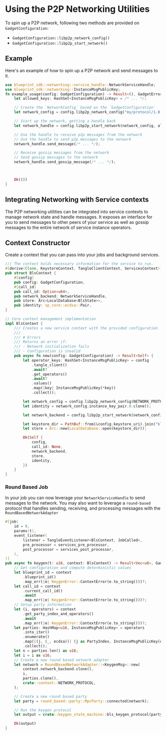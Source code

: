 # Using the P2P Networking Utilities

To spin up a P2P network, following two methods are provided on `GadgetConfiguration`:

- `GadgetConfiguration::libp2p_network_config()`
- `GadgetConfiguration::libp2p_start_network()`

## Example

Here's an example of how to spin up a P2P network and send messages to it.

```rust
use blueprint_sdk::networking::service_handle::NetworkServiceHandle;
use blueprint_sdk::networking::InstanceMsgPublicKey;
fn example_usage(config: GadgetConfiguration) -> Result<(), GadgetError> {
    let allowed_keys: HashSet<InstanceMsgPublicKey> = /* ... */;

    // Create the `NetworkConfig` based on the `GadgetConfiguration`
    let network_config = config.libp2p_network_config("my/protocol/1.0.0")?;

    // Start up the network, getting a handle back
    let network_handle = config.libp2p_start_network(network_config, allowed_keys)?;

    // Use the handle to receive p2p messages from the network
    // Use the handle to send p2p messages to the network
    network_handle.send_message(/* ... */);

    // Receive gossip messages from the network
    // Send gossip messages to the network
    network_handle.send_gossip_message(/* ... */);



    Ok(())
}
```

## Integrating Networking with Service contexts

The P2P networking utilities can be integrated into service contexts to manage network state and handle messages. It exposes an interface for you to send messages to other peers of your service as well as gossip messages to the entire network of service instance operators.

## Context Constructor

Create a context that you can pass into your jobs and background services.

```rust
/// The context holds necessary information for the service to run.
#[derive(Clone, KeystoreContext, TangleClientContext, ServicesContext)]
pub struct BlsContext {
    #[config]
    pub config: GadgetConfiguration,
    #[call_id]
    pub call_id: Option<u64>,
    pub network_backend: NetworkServiceHandle,
    pub store: Arc<LocalDatabase<BlsState>>,
    pub identity: sp_core::ecdsa::Pair,
}

// Core context management implementation
impl BlsContext {
    /// Creates a new service context with the provided configuration
    ///
    /// # Errors
    /// Returns an error if:
    /// - Network initialization fails
    /// - Configuration is invalid
    pub async fn new(config: GadgetConfiguration) -> Result<Self> {
        let operator_keys: HashSet<InstanceMsgPublicKey> = config
            .tangle_client()
            .await?
            .get_operators()
            .await?
            .values()
            .map(|key| InstanceMsgPublicKey(*key))
            .collect();

        let network_config = config.libp2p_network_config(NETWORK_PROTOCOL)?;
        let identity = network_config.instance_key_pair.0.clone();

        let network_backend = config.libp2p_start_network(network_config, operator_keys)?;

        let keystore_dir = PathBuf::from(&config.keystore_uri).join("bls.json");
        let store = Arc::new(LocalDatabase::open(keystore_dir));

        Ok(Self {
            config,
            call_id: None,
            network_backend,
            store,
            identity,
        })
    }
}
```

### Round Based Job

In your job you can now leverage your `NetworkServiceHandle` to send messages to the network. You may also want to leverage a `round-based` protocol that handles sending, receiving, and processing messages with the `RoundBasedNetworkAdapter`

```rust
#[job(
    id = 0,
    params(t),
    event_listener(
        listener = TangleEventListener<BlsContext, JobCalled>,
        pre_processor = services_pre_processor,
        post_processor = services_post_processor,
    ),
)]
pub async fn keygen(t: u16, context: BlsContext) -> Result<Vec<u8>, GadgetError> {
    // Get configuration and compute deterministic values
    let blueprint_id = context
        .blueprint_id()
        .map_err(|e| KeygenError::ContextError(e.to_string()))?;
    let call_id = context
        .current_call_id()
        .await
        .map_err(|e| KeygenError::ContextError(e.to_string()))?;
    // Setup party information
    let (i, operators) = context
        .get_party_index_and_operators()
        .await
        .map_err(|e| KeygenError::ContextError(e.to_string()))?;
    let parties: HashMap<u16, InstanceMsgPublicKey> = operators
        .into_iter()
        .enumerate()
        .map(|(j, (_, ecdsa))| (j as PartyIndex, InstanceMsgPublicKey(ecdsa)))
        .collect();
    let n = parties.len() as u16;
    let i = i as u16;
    // Create a new round based network adapter
    let network = RoundBasedNetworkAdapter::<KeygenMsg>::new(
        context.network_backend.clone(),
        i,
        parties.clone(),
        crate::context::NETWORK_PROTOCOL,
    );

    // Create a new round based party
    let party = round_based::party::MpcParty::connected(network);

    // Run the keygen protocol
    let output = crate::keygen_state_machine::bls_keygen_protocol(party, i, t, n, call_id).await?;

    Ok(output)
}
```
